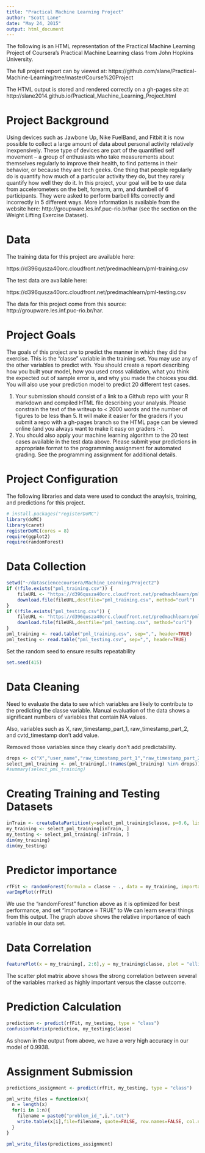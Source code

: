 ```yaml
---
title: "Practical Machine Learning Project"
author: "Scott Lane"
date: "May 24, 2015"
output: html_document
---
```

The following is an HTML representation of the Practical Machine Learning Project of Coursera's 
Practical Machine Learning class from John Hopkins University. 

The full project report can by viewed at: https://github.com/slane/Practical-Machine-Learning/tree/master/Course%20Project

The HTML output is stored and rendered correctly on a gh-pages site at: http://slane2014.github.io/Practical_Machine_Learning_Project.html

# Project Background
Using devices such as Jawbone Up, Nike FuelBand, and Fitbit it is now possible to collect a large amount of data about personal activity relatively inexpensively. These type of devices are part of the quantified self movement – a group of enthusiasts who take measurements about themselves regularly to improve their health, to find patterns in their behavior, or because they are tech geeks. One thing that people regularly do is quantify how much of a particular activity they do, but they rarely quantify how well they do it. In this project, your goal will be to use data from accelerometers on the belt, forearm, arm, and dumbell of 6 participants. They were asked to perform barbell lifts correctly and incorrectly in 5 different ways. More information is available from the website here: http://groupware.les.inf.puc-rio.br/har (see the section on the Weight Lifting Exercise Dataset).

# Data 
The training data for this project are available here: 

https://d396qusza40orc.cloudfront.net/predmachlearn/pml-training.csv

The test data are available here: 

https://d396qusza40orc.cloudfront.net/predmachlearn/pml-testing.csv

The data for this project come from this source: http://groupware.les.inf.puc-rio.br/har. 

# Project Goals

The goals of this project are to predict the manner in which they did the exercise. This is the "classe" variable in the training set. You may use any of the other variables to predict with. You should create a report describing how you built your model, how you used cross validation, what you think the expected out of sample error is, and why you made the choices you did. You will also use your prediction model to predict 20 different test cases. 

1. Your submission should consist of a link to a Github repo with your R markdown and compiled HTML file describing your analysis. Please constrain the text of the writeup to < 2000 words and the number of figures to be less than 5. It will make it easier for the graders if you submit a repo with a gh-pages branch so the HTML page can be viewed online (and you always want to make it easy on graders :-).
2. You should also apply your machine learning algorithm to the 20 test cases available in the test data above. Please submit your predictions in appropriate format to the programming assignment for automated grading. See the programming assignment for additional details. 

# Project Configuration

The following libraries and data were used to conduct the anaylsis, training, and 
predictions for this project.

```r
# install.packages("registerDoMC")
library(doMC)
library(caret)
registerDoMC(cores = 8)
require(ggplot2)
require(randomForest)
```

# Data Collection

```r
setwd("~/datasciencecoursera/Machine_Learning/Project2")
if (!file.exists("pml_training.csv")) {
    fileURL <- "https://d396qusza40orc.cloudfront.net/predmachlearn/pml-training.csv"
    download.file(fileURL,destfile="pml_training.csv", method="curl")
}
if (!file.exists("pml_testing.csv")) {
    fileURL <- "https://d396qusza40orc.cloudfront.net/predmachlearn/pml-testing.csv"
    download.file(fileURL,destfile="pml_testing.csv", method="curl")
}
pml_training <- read.table("pml_training.csv", sep=",", header=TRUE)
pml_testing <- read.table("pml_testing.csv", sep=",", header=TRUE)
```

Set the random seed to ensure results repeatability
```r
set.seed(415)
```

# Data Cleaning

Need to evaluate the data to see which variables are likely to contribute to the 
predicting the classe variable. Manual evaluation of the data shows a significant 
numbers of variables that contain NA values. 

Also, variables such as X, raw_timestamp_part_1, raw_timestamp_part_2, and cvtd_timestamp don't add value. 

Removed those variables since they clearly don't add predictability.

```r
drops <- c("X","user_name","raw_timestamp_part_1","raw_timestamp_part_2","cvtd_timestamp","kurtosis_roll_belt","kurtosis_picth_belt","kurtosis_yaw_belt","skewness_roll_belt","skewness_roll_belt.1","skewness_yaw_belt","max_roll_belt","max_picth_belt","max_yaw_belt","min_roll_belt","min_pitch_belt","min_yaw_belt","amplitude_roll_belt","amplitude_pitch_belt","amplitude_yaw_belt","var_total_accel_belt","avg_roll_belt","stddev_roll_belt","var_roll_belt","avg_pitch_belt","stddev_pitch_belt","var_pitch_belt","avg_yaw_belt","stddev_yaw_belt","var_yaw_belt","var_accel_arm","avg_roll_arm","stddev_roll_arm","var_roll_arm","avg_pitch_arm","stddev_pitch_arm","var_pitch_arm","avg_yaw_arm","stddev_yaw_arm","var_yaw_arm","kurtosis_roll_arm","kurtosis_picth_arm","kurtosis_yaw_arm","skewness_roll_arm","skewness_pitch_arm","skewness_yaw_arm ","max_roll_arm","max_picth_arm","max_yaw_arm","min_roll_arm","min_pitch_arm","min_yaw_arm","amplitude_roll_arm","amplitude_pitch_arm","amplitude_yaw_arm","kurtosis_roll_dumbbel","kurtosis_picth_dumbbell","kurtosis_yaw_dumbbell","skewness_roll_dumbbell","skewness_pitch_dumbbell","skewness_yaw_dumbbell","max_roll_dumbbell","max_picth_dumbbell","max_yaw_dumbbell","min_roll_dumbbell","min_pitch_dumbbell","min_yaw_dumbbell","amplitude_roll_dumbbell","amplitude_pitch_dumbbell","var_accel_dumbbell","avg_roll_dumbbell","stddev_roll_dumbbell","var_roll_dumbbell","avg_pitch_dumbbell","stddev_pitch_dumbbell","var_pitch_dumbbell","avg_yaw_dumbbell","stddev_yaw_dumbbell","var_yaw_dumbbell","kurtosis_roll_forearm","kurtosis_picth_forearm","kurtosis_yaw_forearm","skewness_roll_forearm","skewness_pitch_forearm","skewness_yaw_forearm","max_roll_forearm","max_picth_forearm","max_yaw_forearm","min_roll_forearm","min_pitch_forearm","min_yaw_forearm","amplitude_roll_forearm","amplitude_pitch_forearm","amplitude_yaw_forearm","var_accel_forearm","avg_roll_forearm","stddev_roll_forearm","var_roll_forearm","avg_pitch_forearm","stddev_pitch_forearm","var_pitch_forearm","avg_yaw_forearm","stddev_yaw_forearm","var_yaw_forearm","skewness_yaw_arm","kurtosis_roll_dumbbell","amplitude_yaw_dumbbell")
select_pml_training <- pml_training[,!(names(pml_training) %in% drops)]
#summary(select_pml_training)
```

# Creating Training and Testing Datasets
```r
inTrain <- createDataPartition(y=select_pml_training$classe, p=0.6, list=FALSE)
my_training <- select_pml_training[inTrain, ]
my_testing <- select_pml_training[-inTrain, ]
dim(my_training)
dim(my_testing)
```

# Predictor importance

```r
rfFit <- randomForest(formula = classe ~ ., data = my_training, importance = TRUE)
varImpPlot(rfFit)
```

We use the "randomForest" function above as it is optimized for best performance,
and set "importance = TRUE" to We can learn several things from this output. The graph above shows the relative 
importance of each variable in our data set. 

# Data Correlation

```r
featurePlot(x = my_training[, 2:6],y = my_training$classe, plot = "ellipse", auto.key = list(columns = 5))
```

The scatter plot matrix above shows the strong correlation between several of the 
variables marked as highly important versus the classe outcome.

# Prediction Calculation

```r
prediction <- predict(rfFit, my_testing, type = "class")
confusionMatrix(prediction, my_testing$classe)
```

As shown in the output from above, we have a very high accuracy in our model of
0.9938. 

# Assignment Submission 

```r
predictions_assignment <- predict(rfFit, my_testing, type = "class")

pml_write_files = function(x){
  n = length(x)
  for(i in 1:n){
    filename = paste0("problem_id_",i,".txt")
    write.table(x[i],file=filename, quote=FALSE, row.names=FALSE, col.names=FALSE)
  }
}

pml_write_files(predictions_assignment)
```
